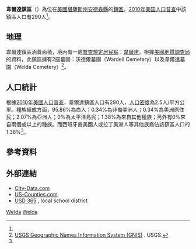 {{noteTA
|G1=USState
}}
{{Infobox settlement
|official_name = 韋爾達鎮區
|native_name = Welda Township
|settlement_type = 鎮區
|image_map = Map highlighting Welda Township, Anderson County, Kansas.svg
|map_caption = 韋爾達鎮區在安德森縣的位置
|coordinates_display = inline,title
|coordinates_region = US-KS
|subdivision_type = [[世界政區索引|國家]]
|subdivision_name = [[美国|美国]]
|subdivision_type1 = [[美國行政區劃|州]]
|subdivision_name1 = [[堪薩斯州|堪薩斯州]]
|subdivision_type2 = [[堪萨斯州行政区划|縣]]
|subdivision_name2 = [[安德森縣_(堪薩斯州)|安德森縣]]
|area_total_km2 = 116.0
|area_land_km2 = 115.1
|area_water_km2 = 1.0
|area_water_percent = 0.83
|population_as_of = [[2010年美国人口普查|2010]]
|population_footnotes = <ref name=census>{{cite web|url=http://www.census.gov/geo/www/gazetteer/gazetteer2010.html|title=2010 Census Gazetteer Files|publisher=[[美国人口调查局|美国人口调查局]]|accessdate=2016-01-31|archive-url=https://web.archive.org/web/20121021075704/http://www.census.gov/geo/www/gazetteer/gazetteer2010.html|archive-date=2012-10-21|dead-url=yes}}</ref>
|population_total = 290
|population_density_km2 = auto
|elevation_footnotes = 
|elevation_m = 329
|elevation_ft = 1079
|latd = 38
|latm = 09
|lats = 45
|latNS = N
|longd = 95
|longm = 19
|longs = 31
|longEW = W
|blank_name = [[地名信息系统|GNIS]] feature ID
|blank_info = [http://geonames.usgs.gov/pls/gnispublic/f?p=gnispq:3:::NO::P3_FID:0477893 0477893]
|website = 
|footnotes = 
}}

'''韋爾達鎮區'''（{{lang-en|'''Welda Township'''}}）為位在[[美國|美國]][[堪薩斯州|堪薩斯州]][[安德森縣_(堪薩斯州)|安德森縣]]的[[行政鎮區|鎮區]]。[[2010年美国人口普查|2010年美国人口普查]]中該鎮區人口有290人<ref name=census/>。

==地理==
韋爾達鎮區涵蓋面積{{convert|116.0|km2|sqmi}}，境內有一處[[普查規定居民點|普查規定居民點]]：[[韋爾達_(堪薩斯州)|韋爾達]]。根據[[美國地質調查局|美國地質調查局]]的資料，此鎮區擁有2座墓園：沃德爾墓園（Wardell Cemetery）以及韋爾達墓園（Welda Cemetery）<ref>[http://geonames.usgs.gov/domestic/index.html USGS Geographic Names Information System (GNIS)] {{Wayback|url=http://geonames.usgs.gov/domestic/index.html |date=20190428150204 }}. USGS.</ref>。

==人口統計==
根據[[2010年美國人口普查|2010年美國人口普查]]，韋爾達鎮區人口有290人，[[人口密度|人口密度]]為2.5人/平方公里。種族組成方面，95.86%為白人；0.34%為非裔美洲人；0.34%為美洲原住民；2.07%為亞洲人；0%為太平洋島民；1.38%為來自其他種族；另外有0%來自兩個或以上的種族。而西班牙裔美國人或拉丁美洲人等其他族裔佔該鎮區人口的1.38%<ref name=census/>。

==參考資料==
{{reflist}}

==外部連結==
* [http://www.city-data.com/township/Welda-Anderson-KS.html City-Data.com] {{Wayback|url=http://www.city-data.com/township/Welda-Anderson-KS.html |date=20160303205525 }}
* [https://web.archive.org/web/20080723112151/http://www.us-counties.com/localgov/kansas.html US-Counties.com]
* [http://www.usd365.org/ USD 365] {{Wayback|url=http://www.usd365.org/ |date=20160207070351 }}, local school district

{{安德森縣 (堪薩斯州)}}

[[Category:安德森縣鎮區_(堪薩斯州)|Welda]]
[[Category:堪薩斯州鎮區|Welda]]